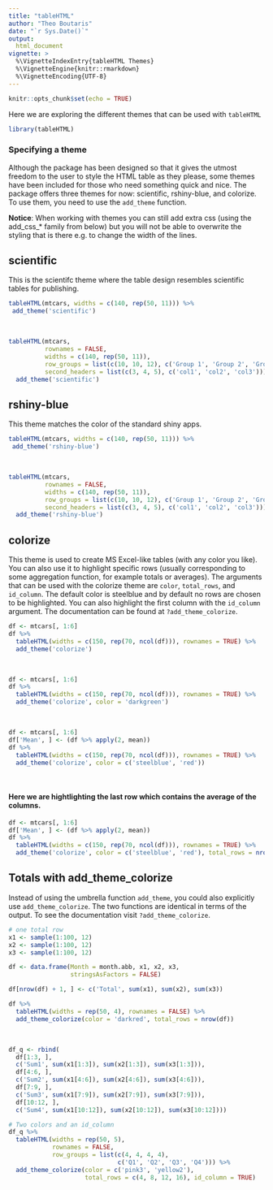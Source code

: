 ---
title: "tableHTML"
author: "Theo Boutaris"
date: "`r Sys.Date()`"
output: 
  html_document
vignette: >
  %\VignetteIndexEntry{tableHTML Themes}
  %\VignetteEngine{knitr::rmarkdown}
  %\VignetteEncoding{UTF-8}
---

```{r setup, include=FALSE}
knitr::opts_chunk$set(echo = TRUE)
```

Here we are exploring the different themes that can be used with `tableHTML`

```{r load_package}
library(tableHTML)
```

### Specifying a theme

Although the package has been designed so that it gives the utmost freedom to the user to style the
HTML table as they please, some themes have been included for those who need something quick and nice.
The package offers three themes for now: scientific, rshiny-blue, and colorize. To use them, you need to use the
`add_theme` function. 
     
**Notice**: When working with themes you can still add extra css (using the add\_css\_* family from
below) but you will not be able to overwrite the styling that is there e.g. to change the width of
the lines.

## scientific

This is the scientifc theme where the table design resembles scientific tables for publishing.

```{r theme-scientific}
tableHTML(mtcars, widths = c(140, rep(50, 11))) %>%
 add_theme('scientific')
```

\

```{r scientific_2}
tableHTML(mtcars,
          rownames = FALSE,
          widths = c(140, rep(50, 11)),
          row_groups = list(c(10, 10, 12), c('Group 1', 'Group 2', 'Group 3')),
          second_headers = list(c(3, 4, 5), c('col1', 'col2', 'col3'))) %>%
  add_theme('scientific')
```

## rshiny-blue     

This theme matches the color of the standard shiny apps.

```{r theme-rshiny-blue}
tableHTML(mtcars, widths = c(140, rep(50, 11))) %>%
 add_theme('rshiny-blue')
```

\

```{r theme_rshiny_blue_2}
tableHTML(mtcars,
          rownames = FALSE,
          widths = c(140, rep(50, 11)),
          row_groups = list(c(10, 10, 12), c('Group 1', 'Group 2', 'Group 3')),
          second_headers = list(c(3, 4, 5), c('col1', 'col2', 'col3'))) %>%
  add_theme('rshiny-blue')
```

## colorize

This theme is used to create MS Excel-like tables (with any color you like). You can also use it to highlight 
specific rows (usually corresponding to some aggregation function, for example totals or averages). The arguments that can be 
used with the colorize theme are `color`, `total_rows`, and `id_column`. The default color is 
steelblue and by default no rows are chosen to be highlighted. You can also highlight the first column 
with the `id_column` argument. The documentation can be found at `?add_theme_colorize`.

```{r totals_1}
df <- mtcars[, 1:6]
df %>%
  tableHTML(widths = c(150, rep(70, ncol(df))), rownames = TRUE) %>%
  add_theme('colorize')
```

\

```{r totals_2}
df <- mtcars[, 1:6]
df %>%
  tableHTML(widths = c(150, rep(70, ncol(df))), rownames = TRUE) %>%
  add_theme('colorize', color = 'darkgreen')
```

\

```{r totals_3}
df <- mtcars[, 1:6]
df['Mean', ] <- (df %>% apply(2, mean))
df %>%
  tableHTML(widths = c(150, rep(70, ncol(df))), rownames = TRUE) %>%
  add_theme('colorize', color = c('steelblue', 'red'))
```

\

#### Here we are hightlighting the last row which contains the average of the columns.

```{r totals_4}
df <- mtcars[, 1:6]
df['Mean', ] <- (df %>% apply(2, mean))
df %>%
  tableHTML(widths = c(150, rep(70, ncol(df))), rownames = TRUE) %>%
  add_theme('colorize', color = c('steelblue', 'red'), total_rows = nrow(df))
```

## Totals with add_theme_colorize

Instead of using the umbrella function `add_theme`, you could also explicitly use `add_theme_colorize`. The two functions are identical in
terms of the output. To see the documentation visit `?add_theme_colorize`.

```{r total_theme_1}
# one total row
x1 <- sample(1:100, 12)
x2 <- sample(1:100, 12)
x3 <- sample(1:100, 12)

df <- data.frame(Month = month.abb, x1, x2, x3,
                 stringsAsFactors = FALSE)

df[nrow(df) + 1, ] <- c('Total', sum(x1), sum(x2), sum(x3))

df %>%
  tableHTML(widths = rep(50, 4), rownames = FALSE) %>%
  add_theme_colorize(color = 'darkred', total_rows = nrow(df))
```

\

```{r total_theme_2}
df_q <- rbind(
  df[1:3, ],
  c('Sum1', sum(x1[1:3]), sum(x2[1:3]), sum(x3[1:3])),
  df[4:6, ],
  c('Sum2', sum(x1[4:6]), sum(x2[4:6]), sum(x3[4:6])),
  df[7:9, ],
  c('Sum3', sum(x1[7:9]), sum(x2[7:9]), sum(x3[7:9])),
  df[10:12, ],
  c('Sum4', sum(x1[10:12]), sum(x2[10:12]), sum(x3[10:12])))

# Two colors and an id_column
df_q %>%
  tableHTML(widths = rep(50, 5),
            rownames = FALSE,
            row_groups = list(c(4, 4, 4, 4),
                              c('Q1', 'Q2', 'Q3', 'Q4'))) %>%
  add_theme_colorize(color = c('pink3', 'yellow2'),
                     total_rows = c(4, 8, 12, 16), id_column = TRUE)

```





